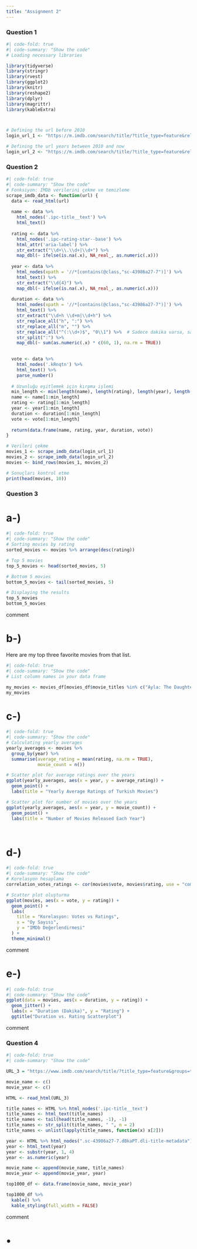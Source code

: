 ```yaml
---
title: "Assignment 2"
---
```


### Question 1
```r
#| code-fold: true
#| code-summary: "Show the code"
# Loading necessary libraries

library(tidyverse)
library(stringr)
library(rvest)
library(ggplot2)
library(knitr)
library(reshape2)
library(dplyr)
library(magrittr)
library(kableExtra)



# Defining the url before 2010
login_url_1 <- "https://m.imdb.com/search/title/?title_type=feature&release_date=,2009-12-31&num_votes=2500,&country_of_origin=TR&count=250"

# Defining the url years between 2010 and now
login_url_2 <- "https://m.imdb.com/search/title/?title_type=feature&release_date=2010-01-01,2023-12-28&num_votes=2500,&country_of_origin=TR&count=250"

```

### Question 2
```r
#| code-fold: true
#| code-summary: "Show the code"
# Fonksiyon: IMDb verilerini çekme ve temizleme
scrape_imdb_data <- function(url) {
  data <- read_html(url)
  
  name <- data %>%
    html_nodes('.ipc-title__text') %>%
    html_text()
  
  rating <- data %>%
    html_nodes('.ipc-rating-star--base') %>%
    html_attr('aria-label') %>%
    str_extract("\\d+\\.\\d+|\\d+") %>%
    map_dbl(~ ifelse(is.na(.x), NA_real_, as.numeric(.x)))
  
  year <- data %>%
    html_nodes(xpath = '//*[contains(@class,"sc-43986a27-7")]') %>%
    html_text() %>%
    str_extract("\\d{4}") %>%
    map_dbl(~ ifelse(is.na(.x), NA_real_, as.numeric(.x)))
  
  duration <- data %>%
    html_nodes(xpath = '//*[contains(@class,"sc-43986a27-7")]') %>%
    html_text() %>%
    str_extract("\\d+h \\d+m|\\d+h") %>%
    str_replace_all("h", ":") %>%
    str_replace_all("m", "") %>%
    str_replace_all("^(:\\d+)$", "0\\1") %>%  # Sadece dakika varsa, saat olarak "0" ekleyin
    str_split(":") %>%
    map_dbl(~ sum(as.numeric(.x) * c(60, 1), na.rm = TRUE))

  
  vote <- data %>%
    html_nodes('.kRnqtn') %>%
    html_text() %>%
    parse_number()
  
  # Uzunluğu eşitlemek için kırpma işlemi
  min_length <- min(length(name), length(rating), length(year), length(duration), length(vote))
  name <- name[1:min_length]
  rating <- rating[1:min_length]
  year <- year[1:min_length]
  duration <- duration[1:min_length]
  vote <- vote[1:min_length]
  
  return(data.frame(name, rating, year, duration, vote))
}

# Verileri çekme
movies_1 <- scrape_imdb_data(login_url_1)
movies_2 <- scrape_imdb_data(login_url_2)
movies <- bind_rows(movies_1, movies_2)

# Sonuçları kontrol etme
print(head(movies, 10))
```

### Question 3

# a-)

```r
#| code-fold: true
#| code-summary: "Show the code"
# Sorting movies by rating
sorted_movies <- movies %>% arrange(desc(rating))

# Top 5 movies
top_5_movies <- head(sorted_movies, 5)

# Bottom 5 movies
bottom_5_movies <- tail(sorted_movies, 5)

# Displaying the results
top_5_movies
bottom_5_movies


```

comment

# b-)

Here are my top three favorite movies from that list.
```r
#| code-fold: true
#| code-summary: "Show the code"
# List column names in your data frame

my_movies <- movies_df[movies_df$movie_titles %in% c("Ayla: The Daughter of War", "Babam ve Oglum", "Mucize"), ]
my_movies


```
# c-)

```r
#| code-fold: true
#| code-summary: "Show the code"
# Calculating yearly averages
yearly_averages <- movies %>% 
  group_by(year) %>%
  summarise(average_rating = mean(rating, na.rm = TRUE),
            movie_count = n())

# Scatter plot for average ratings over the years
ggplot(yearly_averages, aes(x = year, y = average_rating)) +
  geom_point() +
  labs(title = "Yearly Average Ratings of Turkish Movies")

# Scatter plot for number of movies over the years
ggplot(yearly_averages, aes(x = year, y = movie_count)) +
  geom_point() +
  labs(title = "Number of Movies Released Each Year")




```

# d-)
```r
#| code-fold: true
#| code-summary: "Show the code"
# Korelasyon hesaplama
correlation_votes_ratings <- cor(movies$vote, movies$rating, use = "complete.obs")

# Scatter plot oluşturma
ggplot(movies, aes(x = vote, y = rating)) +
  geom_point() +
  labs(
    title = "Korelasyon: Votes vs Ratings",
    x = "Oy Sayısı",
    y = "IMDb Değerlendirmesi"
  ) +
  theme_minimal()

```

comment

# e-)
```r
#| code-fold: true
#| code-summary: "Show the code"
ggplot(data = movies, aes(x = duration, y = rating)) +
  geom_jitter() +
  labs(x = "Duration (Dakika)", y = "Rating") +
  ggtitle("Duration vs. Rating Scatterplot")

```

comment

### Question 4

```r
#| code-fold: true
#| code-summary: "Show the code"

URL_3 = "https://www.imdb.com/search/title/?title_type=feature&groups=top_1000&country_of_origin=TR&count=250"

movie_name <- c()
movie_year <- c()

HTML <- read_html(URL_3)

title_names <- HTML %>% html_nodes('.ipc-title__text')
title_names <- html_text(title_names)
title_names <- tail(head(title_names, -1), -1)
title_names <- str_split(title_names, " ", n = 2)
title_names <- unlist(lapply(title_names, function(x) x[2]))

year <- HTML %>% html_nodes(".sc-43986a27-7.dBkaPT.dli-title-metadata")
year <- html_text(year)
year <- substr(year, 1, 4)
year <- as.numeric(year)

movie_name <- append(movie_name, title_names)
movie_year <- append(movie_year, year)

top1000_df <- data.frame(movie_name, movie_year)

top1000_df %>%
  kable() %>%
  kable_styling(full_width = FALSE)


```
comment   

# • 

